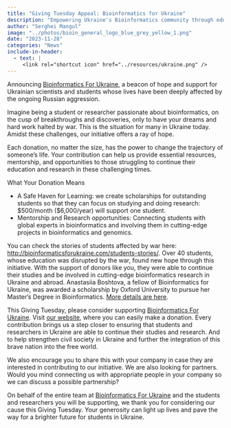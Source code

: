 ```yaml
---
title: "Giving Tuesday Appeal: Bioinformatics for Ukraine"
description: "Empowering Ukraine's Bioinformatics community through education and collaboration"
author: "Serghei Mangul"
image: "../photos/bioin_general_logo_blue_grey_yellow_1.png"
date: "2023-11-28"
categories: "News"
include-in-header:
  - text: |
     <link rel="shortcut icon" href="../resources/ukraine.png" />
---
```


Announcing [Bioinformatics For Ukraine](http://bioinformaticsforukraine.com), a beacon of hope and support for Ukrainian scientists and students whose lives have been deeply affected by the ongoing Russian aggression.

Imagine being a student or researcher passionate about bioinformatics, on the cusp of breakthroughs and discoveries, only to have your dreams and hard work halted by war. This is the situation for many in Ukraine today. Amidst these challenges, our initiative offers a ray of hope.

Each donation, no matter the size, has the power to change the trajectory of someone's life. Your contribution can help us provide essential resources, mentorship, and opportunities to those struggling to continue their education and research in these challenging times.

What Your Donation Means

- A Safe Haven for Learning: we create scholarships for outstanding students so that they can focus on studying and doing research: \$500/month (\$6,000/year) will support one student.
- Mentorship and Research opportunities: Connecting students with global experts in bioinformatics and involving them in cutting-edge projects in bioinformatics and genomics. 

You can check the stories of students affected by war here: <http://bioinformaticsforukraine.com/students-stories/>.
Over 40 students, whose education was disrupted by the war, found new hope through this initiative. With the support of donors like you, they were able to continue their studies and be involved in cutting-edge bioinformatics research in Ukraine and abroad. Anastasiia Boshtova, a fellow of Bioinformatics for Ukraine, was awarded a scholarship by Oxford University to pursue her Master's Degree in Bioinformatics. [More details are here](http://bioinformaticsforukraine.com/news/anastasiia-boshtova-will-be-studying-genomic-medicine-at-oxford-university/).

This Giving Tuesday, please consider supporting [Bioinformatics For Ukraine](http://bioinformaticsforukraine.com). Visit [our website](https://www.betterunite.com/bioinformaticsforukraine-empowerdreamsscholarshipfundforukrainianscholars), where you can easily make a donation. Every contribution brings us a step closer to ensuring that students and researchers in Ukraine are able to continue their studies and research. And to help strengthen civil society in Ukraine and further the integration of this brave nation into the free world.

We also encourage you to share this with your company in case they are interested in contributing to our initiative. We are also looking for partners. Would you mind connecting us with appropriate people in your company so we can discuss a possible partnership? 

On behalf of the entire team at [Bioinformatics For Ukraine](http://bioinformaticsforukraine.com) and the students and researchers you will be supporting, we thank you for considering our cause this Giving Tuesday. Your generosity can light up lives and pave the way for a brighter future for students in Ukraine. 


